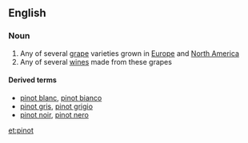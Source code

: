 ==English==

===Noun===
{{wikipedia}}
{{en-noun}}

# Any of several [[grape]] varieties grown in [[Europe]] and [[North America]]
# Any of several [[wine]]s made from these grapes

====Derived terms====
*[[pinot blanc]], [[pinot bianco]]
*[[pinot gris]], [[pinot grigio]]
*[[pinot noir]], [[pinot nero]]

[[et:pinot]]